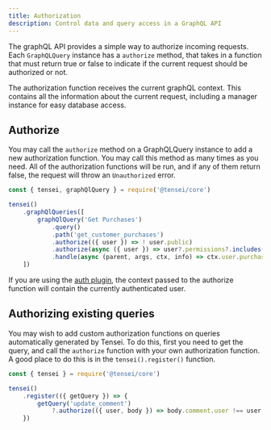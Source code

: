 ```yaml
---
title: Authorization
description: Control data and query access in a GraphQL API
---
```


The graphQL API provides a simple way to authorize incoming requests. Each `GraphQLQuery` instance has a `authorize` method, that takes in a function that must return true or false to indicate if the current request should be authorized or not.

The authorization function receives the current graphQL context. This contains all the information about the current request, including a manager instance for easy database access.

## Authorize
You may call the `authorize` method on a GraphQLQuery instance to add a new authorization function. You may call this method as many times as you need. All of the authorization functions will be run, and if any of them return false, the request will throw an `Unauthorized` error.

```js
const { tensei, graphQlQuery } = require('@tensei/core')

tensei()
    .graphQlQueries([
        graphQlQuery('Get Purchases')
            .query()
            .path('get_customer_purchases')
            .authorize(({ user }) => ! user.public)
            .authorize(async ({ user }) => user?.permissions?.includes('has:purchases'))
            .handle(async (parent, args, ctx, info) => ctx.user.purchases)
    ])
```

If you are using the [auth plugin](/docs/auth-setup), the context passed to the authorize function will contain the currently authenticated user. 

## Authorizing existing queries
You may wish to add custom authorization functions on queries automatically generated by Tensei. To do this, first you need to get the query, and call the `authorize` function with your own authorization function.
A good place to do this is in the `tensei().register()` function.

```js
const { tensei } = require('@tensei/core')

tensei()
    .register(({ getQuery }) => {
        getQuery('update_comment')
            ?.authorize(({ user, body }) => body.comment.user !== user.id)
    })
```
